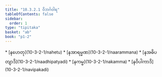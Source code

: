 ```yaml
---
title: "10.3.2.1 ဝိဘင်္ဂဝါရ"
tableOfContents: false
sidebar:
  order: 1
type: "tipitaka"
basket: "ab"
book: "p1-2"
---
```



<DynamicBreadcrumb />



<TableOfContents book="p1-2" section="10.3.2.1">
* [နဟေတု](10-3-2-1/nahetu)
* [နအာရမ္မဏ](10-3-2-1/naarammana)
* [နအဓိပတျာဒိ](10-3-2-1/naadhipatyadi)
* [နကမ္မ](10-3-2-1/nakamma)
* [နဝိပါကာဒိ](10-3-2-1/navipakadi)
</TableOfContents>